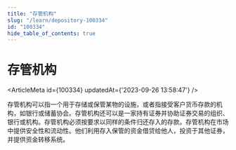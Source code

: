 ```yaml
---
title: "存管机构"
slug: "/learn/depository-100334"
id: "100334"
hide_table_of_contents: true
---
```



# 存管机构

<ArticleMeta id={100334} updatedAt={'2023-09-26 13:58:47'} />
<div className='border-solid border-b border-t-0 my-4 border-[var(--ifm-color-gray-300)]' />

存管机构可以指一个用于存储或保管某物的设施，或者指接受客户货币存款的机构，如银行或储蓄协会。存管机构还可以是一家持有证券并协助证券交易的组织、银行或机构。存管机构必须按要求以同样的条件归还存入的存款。存管机构在市场中提供安全性和流动性。他们利用存入保管的资金借贷给他人，投资于其他证券，并提供资金转移系统。
